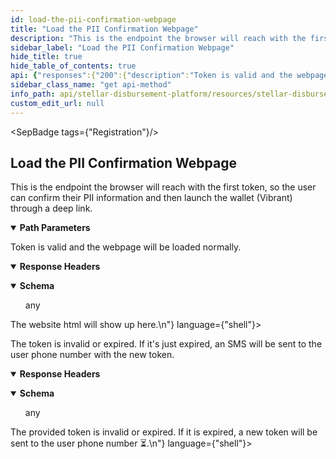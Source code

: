 ```yaml
---
id: load-the-pii-confirmation-webpage
title: "Load the PII Confirmation Webpage"
description: "This is the endpoint the browser will reach with the first token, so the user can confirm their PII information and then launch the wallet (Vibrant) through a deep link."
sidebar_label: "Load the PII Confirmation Webpage"
hide_title: true
hide_table_of_contents: true
api: {"responses":{"200":{"description":"Token is valid and the webpage will be loaded normally.","headers":{},"content":{"text/html":{"examples":{"response":{"value":"<!doctype html><title>To be implemented</title><body>The website html will show up here.</body>\n"}}}}},"401":{"description":"The token is invalid or expired. If it's just expired, an SMS will be sent to the user phone number with the new token.","headers":{},"content":{"text/html":{"examples":{"response":{"value":"<!doctype html><title>To be implemented</title><body>The provided token is invalid or expired. If it is expired, a new token will be sent to the user phone number ⏳.</body>\n"}}}}}},"operationId":"Load the PII Confirmation Webpage","description":"This is the endpoint the browser will reach with the first token, so the user can confirm their PII information and then launch the wallet (Vibrant) through a deep link.","tags":["Registration"],"parameters":[{"name":"token","in":"path","description":"Is a unique token that expires within a {configurable} number of days and is sent to the user in order to start the registration process.","required":true,"schema":{"type":"string"}}],"method":"get","path":"/registration/receiver/{token}","securitySchemes":{"oauth2":{"type":"oauth2","flows":{"authorizationCode":{"authorizationUrl":"/","tokenUrl":"/","scopes":{}}}}},"info":{"title":"Stellar Disbursement Platform API","version":"","description":""},"postman":{"name":"Load the PII Confirmation Webpage","description":{"content":"This is the endpoint the browser will reach with the first token, so the user can confirm their PII information and then launch the wallet (Vibrant) through a deep link.","type":"text/plain"},"url":{"path":["registration","receiver",":token"],"host":["{{baseUrl}}"],"query":[],"variable":[{"disabled":false,"description":{"content":"(Required) Is a unique token that expires within a {configurable} number of days and is sent to the user in order to start the registration process.","type":"text/plain"},"type":"any","value":"","key":"token"}]},"header":[{"key":"Accept","value":"text/html"}],"method":"GET"}}
sidebar_class_name: "get api-method"
info_path: api/stellar-disbursement-platform/resources/stellar-disbursement-platform-api
custom_edit_url: null
---
```



<SepBadge tags={"Registration"}/>


## Load the PII Confirmation Webpage



This is the endpoint the browser will reach with the first token, so the user can confirm their PII information and then launch the wallet (Vibrant) through a deep link.

<details style={{"marginBottom":"1rem"}} data-collapsed={false} open={true}><summary style={{}}><strong>Path Parameters</strong></summary><div><ul><ParamsItem className={"paramsItem"} param={{"name":"token","in":"path","description":"Is a unique token that expires within a {configurable} number of days and is sent to the user in order to start the registration process.","required":true,"schema":{"type":"string"}}}></ParamsItem></ul></div></details><div><ApiTabs><TabItem label={"200"} value={"200"}><div>

Token is valid and the webpage will be loaded normally.

</div><details style={{"textAlign":"left","marginBottom":"1rem"}} data-collaposed={true} open={false}><summary style={{}}><strong>Response Headers</strong></summary><ul style={{"marginLeft":"1rem"}}></ul></details><div><MimeTabs schemaType={"response"}><TabItem label={"text/html"} value={"text/html"}><SchemaTabs><TabItem label={"Schema"} value={"Schema"}><details style={{}} data-collapsed={false} open={true}><summary style={{"textAlign":"left"}}><strong>Schema</strong></summary><div style={{"textAlign":"left","marginLeft":"1rem"}}></div><ul style={{"marginLeft":"1rem"}}>any</ul></details></TabItem><TabItem label={"response"} value={"response"}><ResponseSamples responseExample={"<!doctype html><title>To be implemented</title><body>The website html will show up here.</body>\n"} language={"shell"}></ResponseSamples></TabItem></SchemaTabs></TabItem></MimeTabs></div></TabItem><TabItem label={"401"} value={"401"}><div>

The token is invalid or expired. If it's just expired, an SMS will be sent to the user phone number with the new token.

</div><details style={{"textAlign":"left","marginBottom":"1rem"}} data-collaposed={true} open={false}><summary style={{}}><strong>Response Headers</strong></summary><ul style={{"marginLeft":"1rem"}}></ul></details><div><MimeTabs schemaType={"response"}><TabItem label={"text/html"} value={"text/html"}><SchemaTabs><TabItem label={"Schema"} value={"Schema"}><details style={{}} data-collapsed={false} open={true}><summary style={{"textAlign":"left"}}><strong>Schema</strong></summary><div style={{"textAlign":"left","marginLeft":"1rem"}}></div><ul style={{"marginLeft":"1rem"}}>any</ul></details></TabItem><TabItem label={"response"} value={"response"}><ResponseSamples responseExample={"<!doctype html><title>To be implemented</title><body>The provided token is invalid or expired. If it is expired, a new token will be sent to the user phone number ⏳.</body>\n"} language={"shell"}></ResponseSamples></TabItem></SchemaTabs></TabItem></MimeTabs></div></TabItem></ApiTabs></div>
